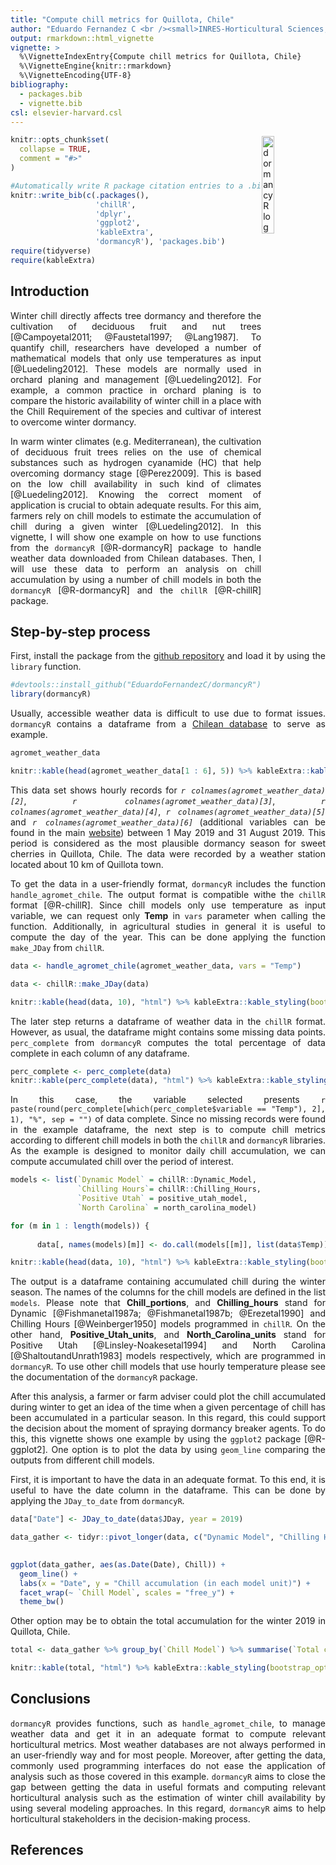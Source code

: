 ```yaml
---
title: "Compute chill metrics for Quillota, Chile"
author: "Eduardo Fernandez C <br /><small>INRES-Horticultural Sciences, University of Bonn, Auf dem Huegel 6, 53121 Bonn, Germany<small/>"
output: rmarkdown::html_vignette
vignette: >
  %\VignetteIndexEntry{Compute chill metrics for Quillota, Chile}
  %\VignetteEngine{knitr::rmarkdown}
  %\VignetteEncoding{UTF-8}
bibliography:
  - packages.bib
  - vignette.bib
csl: elsevier-harvard.csl
---
```

<style>
img {
display: block;
margin: 1!important;
padding: 0!important;
border: 0!important}
</style>

<img src = "dormancyR.png" alt = "dormancyR logo" align = "right" width = "20%" height = "20%"/>


<style>
body {
text-align: justify}
</style>

```r
knitr::opts_chunk$set(
  collapse = TRUE,
  comment = "#>"
)
```

```r
#Automatically write R package citation entries to a .bib file
knitr::write_bib(c(.packages(), 
                   'chillR',
                   'dplyr',
                   'ggplot2', 
                   'kableExtra',
                   'dormancyR'), 'packages.bib')
require(tidyverse)
require(kableExtra)
```

## Introduction

Winter chill directly affects tree dormancy and therefore the cultivation of deciduous fruit and nut trees [@Campoyetal2011; @Faustetal1997; @Lang1987]. To quantify chill, researchers have developed a number of mathematical models that only use temperatures as input [@Luedeling2012]. These models are normally used in orchard planing and management [@Luedeling2012]. For example, a common practice in orchard planing is to compare the historic availability of winter chill in a place with the Chill Requirement of the species and cultivar of interest to overcome winter dormancy.

In warm winter climates (e.g. Mediterranean), the cultivation of deciduous fruit trees relies on the use of chemical substances such as hydrogen cyanamide (HC) that help overcoming dormancy stage [@Perez2009]. This is based on the low chill availability in such kind of climates [@Luedeling2012]. Knowing the correct moment of application is crucial to obtain adequate results. For this aim, farmers rely on chill models to estimate the accumulation of chill during a given winter [@Luedeling2012]. In this vignette, I will show one example on how to use functions from the `dormancyR` [@R-dormancyR] package to handle weather data downloaded from Chilean databases. Then, I will use these data to perform an analysis on chill accumulation by using a number of chill models in both the `dormancyR` [@R-dormancyR] and the `chillR` [@R-chillR] package.

## Step-by-step process

First, install the package from the [github repository](<https://github.com/EduardoFernandezC/dormancyR>) and load it by using the `library` function.

```r
#devtools::install_github("EduardoFernandezC/dormancyR")
library(dormancyR)
```

Usually, accessible weather data is difficult to use due to format issues. `dormancyR` contains a dataframe from a [Chilean database](https://agrometeorologia.cl/) to serve as example.

```r
agromet_weather_data

```
```r
knitr::kable(head(agromet_weather_data[1 : 6], 5)) %>% kableExtra::kable_styling(bootstrap_options = "condensed")

```

This data set shows hourly records for *`r colnames(agromet_weather_data)[2]`*, *`r colnames(agromet_weather_data)[3]`*, *`r colnames(agromet_weather_data)[4]`*, *`r colnames(agromet_weather_data)[5]`* and *`r colnames(agromet_weather_data)[6]`* (additional variables can be found in the main [website](https://agrometeorologia.cl/)) between 1 May 2019 and 31 August 2019. This period is considered as the most plausible dormancy season for sweet cherries in Quillota, Chile. The data were recorded by a weather station located about 10 km of Quillota town.

To get the data in a user-friendly format, `dormancyR` includes the function `handle_agromet_chile`. The output format is compatible withe the `chillR` format [@R-chillR]. Since chill models only use temperature as input variable, we can request only **Temp** in `vars` parameter when calling the function. Additionally, in agricultural studies in general it is useful to compute the day of the year. This can be done applying the function `make_JDay` from `chillR`.

```r

data <- handle_agromet_chile(agromet_weather_data, vars = "Temp")

data <- chillR::make_JDay(data)

```
```r
knitr::kable(head(data, 10), "html") %>% kableExtra::kable_styling(bootstrap_options = "condensed")


```

The later step returns a dataframe of weather data in the `chillR` format. However, as usual, the dataframe might contains some missing data points. `perc_complete` from `dormancyR` computes the total percentage of data complete in each column of any dataframe.

```r
perc_complete <- perc_complete(data)
knitr::kable(perc_complete(data), "html") %>% kableExtra::kable_styling(bootstrap_options = "condensed")
```

In this case, the variable selected presents `r paste(round(perc_complete[which(perc_complete$variable == "Temp"), 2], 1), "%", sep = "")` of data complete. Since no missing records were found in the example dataframe, the next step is to compute chill metrics according to different chill models in both the `chillR` and `dormancyR` libraries. As the example is designed to monitor daily chill accumulation, we can compute accumulated chill over the period of interest. 

```r

models <- list(`Dynamic Model` = chillR::Dynamic_Model,
               `Chilling Hours`= chillR::Chilling_Hours,
               `Positive Utah` = positive_utah_model,
               `North Carolina` = north_carolina_model)

for (m in 1 : length(models)) {
  
      data[, names(models)[m]] <- do.call(models[[m]], list(data$Temp))}

```
```r
knitr::kable(head(data, 10), "html") %>% kableExtra::kable_styling(bootstrap_options = "condensed")
```

The output is a dataframe containing accumulated chill during the winter season. The names of the columns for the chill models are defined in the list `models`. Please note that **Chill_portions**, and **Chilling_hours** stand for Dynamic [@Fishmanetal1987a; @Fishmanetal1987b; @Erezetal1990] and Chilling Hours [@Weinberger1950] models programmed in `chillR`. On the other hand, **Positive_Utah_units**, and **North_Carolina_units** stand for Positive Utah [@Linsley-Noakesetal1994] and North Carolina [@ShaltoutandUnrath1983] models respectively, which are programmed in `dormancyR`. To use other chill models that use hourly temperature please see the documentation of the `dormancyR` package.

After this analysis, a farmer or farm adviser could plot the chill accumulated during winter to get an idea of the time when a given percentage of chill has been accumulated in a particular season. In this regard, this could support the decision about the moment of spraying dormancy breaker agents. To do this, this vignette shows one example by using the `ggplot2` package [@R-ggplot2]. One option is to plot the data by using `geom_line` comparing the outputs from different chill models.

First, it is important to have the data in an adequate format. To this end, it is useful to have the date column in the dataframe. This can be done by applying the `JDay_to_date` from `dormancyR`.


```r

data["Date"] <- JDay_to_date(data$JDay, year = 2019)

```
```r

data_gather <- tidyr::pivot_longer(data, c("Dynamic Model", "Chilling Hours", "Positive Utah", "North Carolina"), names_to = "Chill Model", values_to = "Chill")
  

ggplot(data_gather, aes(as.Date(Date), Chill)) +
  geom_line() +
  labs(x = "Date", y = "Chill accumulation (in each model unit)") +
  facet_wrap(~ `Chill Model`, scales = "free_y") +
  theme_bw()
```

Other option may be to obtain the total accumulation for the winter 2019 in Quillota, Chile.

```r
total <- data_gather %>% group_by(`Chill Model`) %>% summarise(`Total chill` = round(max(Chill), 1))

knitr::kable(total, "html") %>% kableExtra::kable_styling(bootstrap_options = "condensed")


```

## Conclusions

`dormancyR` provides functions, such as `handle_agromet_chile`, to manage weather data and get it in an adequate format to compute relevant horticultural metrics. Most weather databases are not always performed in an user-friendly way and for most people. Moreover, after getting the data, commonly used programming interfaces do not ease the application of analysis such as those covered in this example. `dormancyR` aims to close the gap between getting the data in useful formats and computing relevant horticultural analysis such as the estimation of winter chill availability by using several modeling approaches. In this regard, `dormancyR` aims to help horticultural stakeholders in the decision-making process.

## References